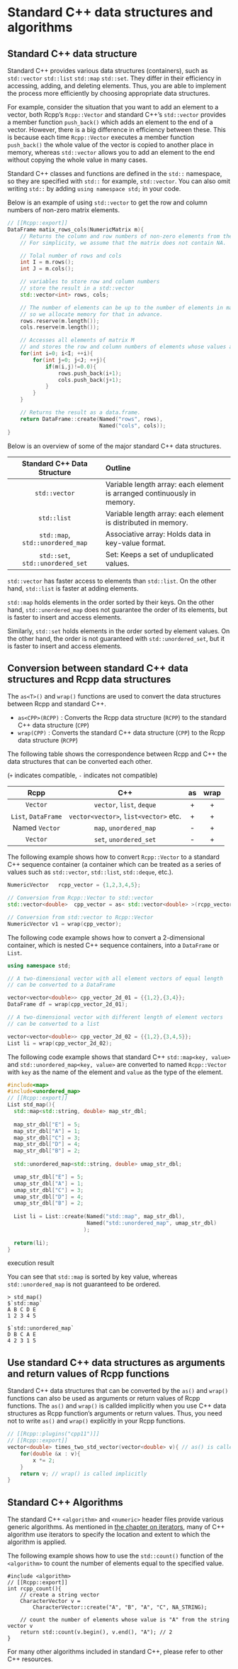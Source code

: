 # Standard C++ data structures and algorithms

## Standard C++ data structure

Standard C++ provides various data structures (containers), such as `std::vector` `std::list` `std::map` `std::set`. They differ in their efficiency in accessing, adding, and deleting elements. Thus, you are able to implement the process more efficiently by choosing appropriate data structures.

For example, consider the situation that you want to add an element to a vector, both Rcpp's `Rcpp::Vector` and standard C++'s `std::vector` provides a member function `push_back()` which adds an element to the end of a vector. However, there is a big difference in efficiency between these. This is because each time `Rcpp::Vector` executes a member function `push_back()` the whole value of the vector is copied to another place in memory, whereas `std::vector` allows you to add an element to the end without copying the whole value in many cases.

Standard C++ classes and functions are defined in the `std::` namespace, so they are specified with `std::` for example, `std::vector`. You can also omit writing `std::` by adding `using namespace std;` in your code.

Below is an example of using `std::vector` to get the row and column numbers of non-zero matrix elements.

```cpp
// [[Rcpp::export]]
DataFrame matix_rows_cols(NumericMatrix m){
    // Returns the column and row numbers of non-zero elements from the matrix.
    // For simplicity, we assume that the matrix does not contain NA.

    // Tolal number of rows and cols
    int I = m.rows();
    int J = m.cols();

    // variables to store row and column numbers
    // store the result in a std::vector
    std::vector<int> rows, cols;

    // The number of elements can be up to the number of elements in matrix m,
    // so we allocate memory for that in advance.
    rows.reserve(m.length());
    cols.reserve(m.length());

    // Accesses all elements of matrix M
    // and stores the row and column numbers of elements whose values are not zero.
    for(int i=0; i<I; ++i){
        for(int j=0; j<J; ++j){
            if(m(i,j)!=0.0){
                rows.push_back(i+1);
                cols.push_back(j+1);
            }
        }
    }

    // Returns the result as a data.frame.
    return DataFrame::create(Named("rows", rows),
                             Named("cols", cols));
}
```

Below is an overview of some of the major standard C++ data structures.

|Standard C++ Data Structure|Outline|
|:-:|:---|
| `std::vector` |Variable length array: each element is arranged continuously in memory.|
| `std::list`  |Variable length array: each element is distributed in memory.|
| `std::map`, `std::unordered_map` | Associative array: Holds data in key-value format.|
| `std::set`, `std::unordered_set` | Set: Keeps a set of unduplicated values.|

`std::vector` has faster access to elements than `std::list`. On the other hand, `std::list` is faster at adding elements.

`std::map` holds elements in the order sorted by their keys. On the other hand, `std::unordered_map` does not guarantee the order of its elements, but is faster to insert and access elements.

Similarly, `std::set` holds elements in the order sorted by element values. On the other hand, the order is not guaranteed with `std::unordered_set`, but it is faster to insert and access elements.


## Conversion between standard C++ data structures and Rcpp data structures

The `as<T>()` and `wrap()` functions are used to convert the data structures between Rcpp and standard C++.

* `as<CPP>(RCPP)`   : Converts the Rcpp data structure (`RCPP`) to the standard C++ data structure (`CPP`)
* `wrap(CPP)` : Converts the standard C++ data structure (`CPP`) to the Rcpp data structure (`RCPP`)

The following table shows the correspondence between Rcpp and C++ the data structures that can be converted each other.

(`+` indicates compatible, `-` indicates not compatible)


| Rcpp | C++ | as | wrap |
|:---:|:---:|:---:| :---: |
| `Vector` | `vector`, `list`, `deque`   |+|+|
| `List`, `DataFrame` | `vector<vector>`, `list<vector>` etc.|+|+|
|  Named `Vector` | `map`, `unordered_map`|-|+|
| `Vector` | `set`, `unordered_set`|-|+|


The following example shows how to convert `Rcpp::Vector` to a standard C++ sequence container (a container which can be treated as a series of values such as `std::vector`, `std::list`, `std::deque`, etc.).


```cpp
NumericVector   rcpp_vector = {1,2,3,4,5};

// Conversion from Rcpp::Vector to std::vector  
std::vector<double>  cpp_vector = as< std::vector<double> >(rcpp_vector);

// Conversion from std::vector to Rcpp::Vector  
NumericVector v1 = wrap(cpp_vector);
```

The following code example shows how to convert a 2-dimensional container, which is nested C++ sequence containers, into a `DataFrame` or `List`.

```cpp
using namespace std;

// A two-dimensional vector with all element vectors of equal length
// can be converted to a DataFrame

vector<vector<double>> cpp_vector_2d_01 = {{1,2},{3,4}};
DataFrame df = wrap(cpp_vector_2d_01);

// A two-dimensional vector with different length of element vectors
// can be converted to a list

vector<vector<double>> cpp_vector_2d_02 = {{1,2},{3,4,5}};
List li = wrap(cpp_vector_2d_02);
```

The following code example shows that standard C++ `std::map<key, value>` and `std::unordered_map<key, value>` are converted to named `Rcpp::Vector` with `key` as the name of the element and `value` as the type of the element.


```cpp
#include<map>
#include<unordered_map>
// [[Rcpp::export]]
List std_map(){
  std::map<std::string, double> map_str_dbl;
  
  map_str_dbl["E"] = 5;    
  map_str_dbl["A"] = 1;
  map_str_dbl["C"] = 3;    
  map_str_dbl["D"] = 4;
  map_str_dbl["B"] = 2;
  
  std::unordered_map<std::string, double> umap_str_dbl;

  umap_str_dbl["E"] = 5;    
  umap_str_dbl["A"] = 1;
  umap_str_dbl["C"] = 3;    
  umap_str_dbl["D"] = 4;
  umap_str_dbl["B"] = 2;
  
  List li = List::create(Named("std::map", map_str_dbl),
                         Named("std::unordered_map", umap_str_dbl)
                        );
  
  return(li);
}
```

execution result

You can see that `std::map` is sorted by key value, whereas `std::unordered_map` is not guaranteed to be ordered.

```
> std_map()
$`std::map`
A B C D E 
1 2 3 4 5 

$`std::unordered_map`
D B C A E 
4 2 3 1 5 
```


## Use standard C++ data structures as arguments and return values of Rcpp functions


Standard C++ data structures that can be converted by the `as()` and `wrap()` functions can also be used as arguments or return values of Rcpp functions. The `as()` and `wrap()` is callded implicitly when you use C++ data structures as Rcpp function's arguments or return values. Thus, you need not to write `as()` and `wrap()` explicitly in your Rcpp functions.


```cpp
// [[Rcpp::plugins("cpp11")]]
// [[Rcpp::export]]
vector<double> times_two_std_vector(vector<double> v){ // as() is called implicitly
    for(double &x : v){
        x *= 2;
    }
    return v; // wrap() is called implicitly
}
```




## Standard C++ Algorithms

The standard C++ `<algorithm>` and `<numeric>` header files provide various generic algorithms. As mentioned in [the chapter on iterators](290_iterator.html), many of C++ algorithm use iterators to specify the location and extent to which the algorithm is applied.

The following example shows how to use the `std::count()` function of the `<algorithm>` to count the number of elements equal to the specified value.

```
#include <algorithm>
// [[Rcpp::export]]
int rcpp_count(){
    // create a string vector
    CharacterVector v =
        CharacterVector::create("A", "B", "A", "C", NA_STRING);

    // count the number of elements whose value is "A" from the string vector v
    return std::count(v.begin(), v.end(), "A"); // 2
}
```

For many other algorithms included in standard C++, please refer to other C++ resources.

